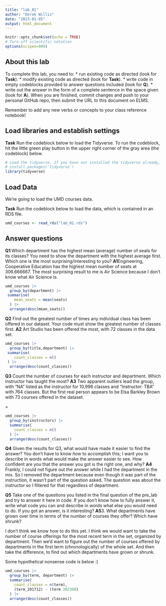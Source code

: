 ```yaml
---
title: "lab_01"
author: "Derek Willis"
date: "2023-01-05"
output: html_document
---
```


```r
knitr::opts_chunk$set(echo = TRUE)
# Turn off scientific notation
options(scipen=999)
```

## About this lab

To complete this lab, you need to: \* run existing code as directed (look for **Task**). \* modify existing code as directed (look for **Task**). \* write code in empty codeblocks provided to answer questions included (look for **Q**). \* write out the answer in the form of a complete sentence in the space given (look for **A**). When you are finished, commit changes and push to your personal GitHub repo, then submit the URL to this document on ELMS.

Remember to add any new verbs or concepts to your class reference notebook!

## Load libraries and establish settings

**Task** Run the codeblock below to load the Tidyverse. To run the codeblock, hit the little green play button in the upper right corner of the gray area (the codeblock) below.

```r
# Load the tidyverse. If you have not installed the tidyverse already, remove the # from the next line and run it first.  
# install.packages('tidyverse')
library(tidyverse)
```

## Load Data

We're going to load the UMD courses data.

**Task** Run the codeblock below to load the data, which is contained in an RDS file.

```r
umd_courses <- read_rds("lab_01.rds")
```

## Answer questions

**Q1** Which department has the highest mean (average) number of seats for its classes? You need to show the department with the highest average first. Which one is the most surprising/interesting to you?
**A1**Engineering, Cooperative Education has the highest mean number of seats at 306.666667. The most surprising result to me is Air Science because I don't know what Air Science is. 

```r
umd_courses |>
  group_by(department) |>
 summarise(
    mean_seats = mean(seats)
  ) |>
  arrange(desc(mean_seats))
```

**Q2** Find out the greatest number of times any individual class has been offered in our dataset. Your code must show the greatest number of classes first. 
**A2** Art Studio has been offered the most, with 72 classes in the data set. 

```r
umd_courses |>
  group_by(title,department) |>
 summarise(
    count_classes = n()
 ) |>
  arrange(desc(count_classes))
```

**Q3** Count the number of courses for each instructor and department. Which instructor has taught the most? **A3**
Two apparent outliers lead the group, with "NA" listed as the instructor for 10,996 classes and "Instructor: TBA" with 764 classes. But the first real person appears to be Elsa Barkley Brown with 73 courses offered in the dataset. 

=

```r
umd_courses |>
  group_by(instructors) |>
  summarise(
    count_classes = n()
  ) |>
  arrange(desc(count_classes))
```

**Q4** Given the results for Q3, what would have made it easier to find the answer? You don't have to know *how* to accomplish this; I want you to describe in words what would make the answer easier to see. How confident are you that the answer you got is the right one, and why? **A4** Frankly, I could not figure out the answer while I had the department in the mix. So I removed the department because even though it was part of the instruction, it wasn't part of the question asked. The question was about the instructor so I filtered for that regardless of department. 

**Q5** Take one of the questions you listed in the final question of the pre_lab and try to answer it here in code. If you don't know how to fully answer it, write what code you can and describe in words what else you would need to do. If you got an answer, is it interesting? **A5**3. What departments have grown over time in terms of the number of courses they offer? Which have shrunk? 

I don't think we know how to do this yet. I think we would want to take the number of course offerings for the most recent term in the set, organized by department. Then we'd want to figure out the number of courses offered by departments in the first term (chronologically) of the whole set. And then take the difference, to find out which departments have grown or shrunk. 

Some hypothetical nonsense code is below :) 

```r
umd_courses |>
  group_by(term, department) |>
  summarise(
    count_classes = n(term), 
    (term_201712) - (term 202308)
  ) |>
  arrange(desc(count_classes))
```

